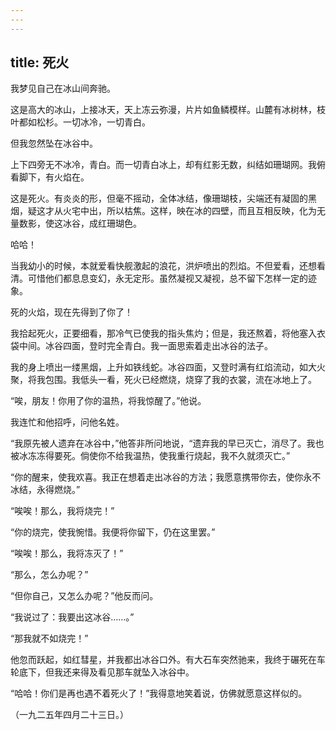 ```yaml
---
---
---
```

title: 死火
---



我梦见自己在冰山间奔驰。

这是高大的冰山，上接冰天，天上冻云弥漫，片片如鱼鳞模样。山麓有冰树林，枝叶都如松杉。一切冰冷，一切青白。

但我忽然坠在冰谷中。

上下四旁无不冰冷，青白。而一切青白冰上，却有红影无数，纠结如珊瑚网。我俯看脚下，有火焰在。

这是死火。有炎炎的形，但毫不摇动，全体冰结，像珊瑚枝，尖端还有凝固的黑烟，疑这才从火宅中出，所以枯焦。这样，映在冰的四壁，而且互相反映，化为无量数影，使这冰谷，成红珊瑚色。

哈哈！

当我幼小的时候，本就爱看快舰激起的浪花，洪炉喷出的烈焰。不但爱看，还想看清。可惜他们都息息变幻，永无定形。虽然凝视又凝视，总不留下怎样一定的迹象。

死的火焰，现在先得到了你了！

我拾起死火，正要细看，那冷气已使我的指头焦灼；但是，我还熬着，将他塞入衣袋中间。冰谷四面，登时完全青白。我一面思索着走出冰谷的法子。

我的身上喷出一缕黑烟，上升如铁线蛇。冰谷四面，又登时满有红焰流动，如大火聚，将我包围。我低头一看，死火已经燃烧，烧穿了我的衣裳，流在冰地上了。

“唉，朋友！你用了你的温热，将我惊醒了。”他说。

我连忙和他招呼，问他名姓。

“我原先被人遗弃在冰谷中，”他答非所问地说，“遗弃我的早已灭亡，消尽了。我也被冰冻冻得要死。倘使你不给我温热，使我重行烧起，我不久就须灭亡。”

“你的醒来，使我欢喜。我正在想着走出冰谷的方法；我愿意携带你去，使你永不冰结，永得燃烧。”

“唉唉！那么，我将烧完！”

“你的烧完，使我惋惜。我便将你留下，仍在这里罢。”

“唉唉！那么，我将冻灭了！”

“那么，怎么办呢？”

“但你自己，又怎么办呢？”他反而问。

“我说过了：我要出这冰谷……。”

“那我就不如烧完！”

他忽而跃起，如红彗星，并我都出冰谷口外。有大石车突然驰来，我终于碾死在车轮底下，但我还来得及看见那车就坠入冰谷中。

“哈哈！你们是再也遇不着死火了！”我得意地笑着说，仿佛就愿意这样似的。

（一九二五年四月二十三日。）